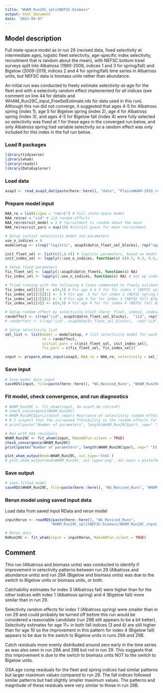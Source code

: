 ```yaml
---
title: "WHAM_Run29C_splitNEFSC-biomass"
output: html_document
date: '2022-04-07'
---
```


## Model description
Full state-space model as in run 29 (revised data, fixed selectivity at intermediate ages, logistic fleet selectivity, age-specific index selectivity, recruitment that is random about the mean), with NEFSC bottom trawl surveys split into Albatross (1980-2008, indices 1 and 3 for spring/fall) and Bigelow (2009-2019, indices 2 and 4 for spring/fall) time series in Albatross units, but NEFSC data is biomass units rather than abundance. 

An initial run was conducted to freely estimate selectivity-at-age for the fleet and with a selectivity random effect implemented for all indices (see comment on line 44 for details and WHAM_Run29C_input_FreeSelEstimate.rds for data used in this run). Although this run did not converge, it suggested that ages 4-5 for Albatross spring (index 1), age 5 for Bigelow spring (index 2), age 4 for Albatross spring (index 3), and ages 4-5 for Bigelow fall (index 4) were fully selected so selectivity was fixed at 1 for these ages in the converged run below, and only Albatross spring had variable selectivity so a random effect was only included for this index in the full run below. 

### Load R packages
```r
library(tidyverse)
library(wham)
library(readxl)
library(DataExplorer)
```

### Load data
```r
asap3 <- read_asap3_dat(paste(here::here(), "data", "PlaiceWHAM-2019_revised_NEFSC-LW-WAA_splitNEFSC-biomass.DAT", sep="/"))
```

### Prepare model input
```r
NAA_re = list(sigma = "rec+1") # Full state-space model
NAA_re$cor = "iid" # iid random effects
NAA_re$recruit_model = 2 # recruitment is random about the mean
NAA_re$recruit_pars = exp(10) #initial guess for mean recruitment

# Setup initial selectivity model and parameters
use_n_indices = 4
modelsetup <- c(rep("logistic", asap3$dat$n_fleet_sel_blocks), rep("age-specific", use_n_indices))

init_fleet_sel <- list(c(2,0.4)) # logistic parameters, based on model type
init_index_sel <- lapply(1:use_n_indices, function(x) c(0.5, 0.5, 0.5, 1, 1, 0.5, 0.5, 0.5, 0.5, 0.5, 0.5))

# Setup fixed parameters
fix_fleet_sel <- lapply(1:asap3$dat$n_fleets, function(x) NA) 
fix_index_sel <- lapply(1:use_n_indices, function(x) NA) # Set up index object

# Tried running with the following 4 lines commented to freely estimate all survey selectivities-at-age and no survey selectivity random effect (line 52 uncommented, line 51 commented) 
fix_index_sel[[1]] <- c(4,5) # Fix age 4 & 5 for for index 1 (NEFSC spring Albatross)
fix_index_sel[[2]][1] <- 5 # Fix age  5 for for index 2 (NEFSC spring Bigelow)
fix_index_sel[[3]][1] <- 4 # Fix age 4 for for index 3 (NEFSC fall Albatross)
fix_index_sel[[4]] <- c(4,5) # Fix age 4 for for index 4 (NEFSC fall Bigelow)

# Setup random effect by selectivity block (here: fleet, index1, index2, index3, index4)
randeffect <- c(rep("iid", asap3$dat$n_fleet_sel_blocks),  "iid", rep("none", 3)) # Don't include selectivity random effects for surveys except for Albatross spring 
# randeffect <- c(rep("iid", asap3$dat$n_fleet_sel_blocks),  rep("iid", use_n_indices)) # Include selectivity random effects for surveys, and fleet

# Setup selectivity list
sel_list <- list(model = modelsetup, # list selectivity model for each fleet and index
                 re = randeffect,
                 initial_pars = c(init_fleet_sel, init_index_sel),
                 fix_pars = c(fix_fleet_sel, fix_index_sel))

input <- prepare_wham_input(asap3, NAA_re = NAA_re, selectivity = sel_list, model_name = "WHAM_Run29C") 
```

### Save input
```r
# Save model data input
saveRDS(input, file=paste(here::here(), "WG_Revised_Runs", "WHAM_Run29C_splitNEFSC-biomass", "WHAM_Run29C_input.rds", sep="/"))
```

### Fit model, check convergence, and run diagnostics
```r
# WHAM_Run29C <- fit_wham(input, do.osa=F,do.retro=F) 
# check_convergence(WHAM_Run29C)
# WHAM_Run29C$parList$sel_repars #variance of selectivity random effects -> 0 for (last 3) surveys except first (Albatross Spring?) 
# # I suspect that the increased flexibility in the random effects for numbers at age negates the need for selectivity RE for these surveys. So, perhaps try removing the selectivity re for at least the last 3 surveys.
# print(paste("Number of parameters", length(WHAM_Run29C$par), sep=" "))

# Run with OSA residuals
WHAM_Run29C <- fit_wham(input, MakeADFun.silent = TRUE) 
check_convergence(WHAM_Run29C)
print(paste("Number of parameters", length(WHAM_Run29C$par), sep=" "))

plot_wham_output(mod=WHAM_Run29C, out.type='html')
# plot_wham_output(mod=WHAM_Run29C, out.type='png', dir.main = paste(here::here(), "WHAM_Run29C", sep="/"))
```

### Save output
```r
# Save fitted model
saveRDS(WHAM_Run29C, file=paste(here::here(), "WG_Revised_Runs", "WHAM_Run29C_splitNEFSC-biomass", "WHAM_Run29C_model.rds", sep="/"))
```

### Rerun model using saved input data
Load data from saved input RData and rerun model
```r
inputRerun <- readRDS(paste(here::here(), "WG_Revised_Runs",
                     "WHAM_Run29C_splitNEFSC-biomass/WHAM_Run29C_input.rds", sep="/"))

# Rerun data
ReRun29C <- fit_wham(input = inputRerun, MakeADFun.silent = TRUE)
```

## Comment
This run (Albatross and biomass units) was conducted to identify if improvement in selectivity patterns between run 29 (Albatross and abundance units) and run 29A (Bigelow and biomass units) was due to the switch to Bigelow units or biomass units, or both.

Catchability estimates for index 3 (Albatross fall) were higher than for the other indices with index 1 (Albatross spring) and 4 (Bigelow fall) more similar than in run 29.

Selectivity random effects for index 1 (Albatross spring) were smaller than in run 29 and could probably be turned off before this run would be considered a reasonable candidate (run 29B still appears to be a bit better). Selectivity estimates for age 11+ in both fall indices (3 and 4) are still higher than for age 10 so the improvement in this pattern for index 4 (Bigelow fall) appears to be due to the switch to Bigelow units in runs 29A and 29B. 

Catch residuals more evenly distributed around zero early in the time series as was also seen in run 29A and 29B but not in run 29. This suggests that this improvement is due to the switch to biomass units NOT to the switch to Bigelow units. 

OSA age comp residuals for the fleet and spring indices had similar patterns but larger maximum values compared to run 29. The fall indices followed similar patterns but had slightly smaller maximum values. The patterns and magnitude of these residuals were very similar to those in run 29B. 
